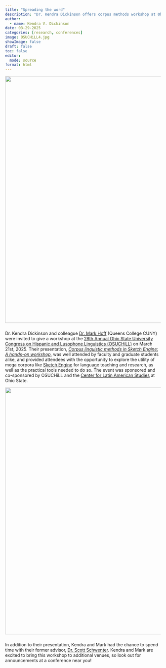 ```yaml
---
title: "Spreading the word"
description: "Dr. Kendra Dickinson offers corpus methods workshop at Ohio State"
author:
  - name: Kendra V. Dickinson
date: 03-29-2025
categories: [research, conferences]
image: OSUCHiLL4.jpg
showImage: false
draft: false 
toc: false
editor: 
  mode: source
format: html
---
```


<figure style="margin: 0 0 25px 0;">
  <img src="OSUCHiLL_comb.jpg" style="width: 800px; height: auto; border-radius: 0;">
</figure>

<p>
  Dr. Kendra Dickinson and colleague <a href="https://www.qc.cuny.edu/academics/hll/mark-hoff/">Dr. Mark Hoff</a> (Queens College CUNY) were invited to give a workshop at the 
  <a href="https://sppo.osu.edu/research/osu-congress-on-hispanic-lusophone-linguistics-symposium">28th Annual Ohio State University Congress on Hispanic and Lusophone Linguistics (OSUCHiLL)</a> on March 21st, 2025.
  Their presentation, 
  <a href="https://oia.osu.edu/events/methods-hispanic-and-lusophone-corpus-linguistics">
    <em>Corpus linguistic methods in Sketch Engine: A hands-on workshop</em></a>, was well attended by faculty and graduate students alike, and provided attendees with the opportunity to explore the utility of mega corpora like [Sketch Engine](https://www.sketchengine.eu/) for language teaching and research, as well as the practical tools needed to do so. The event was sponsored and co-sponsored by OSUCHiLL and the [Center for Latin American Studies](https://clas.osu.edu/) at Ohio State.
</p>
<figure style="margin: 0 0 25px 0;">
  <img src="OSUCHiLL_comb2.jpg" style="width: 800px; height: auto; border-radius: 0;">
</figure>
<p>

  In addition to their presentation, Kendra and Mark had the chance to spend time with their former advisor, [Dr. Scott Schwenter](https://sppo.osu.edu/people/schwenter.1). Kendra and Mark are excited to bring this workshop to additional venues, so look out for announcements at a conference near you!
</p>
